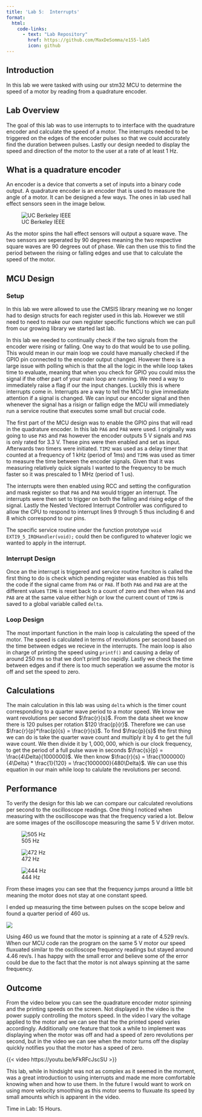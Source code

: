 ```yaml
---
title: 'Lab 5:  Interrupts'
format:
  html: 
    code-links:
      - text: "Lab Repository"
        href: https://github.com/MaxDeSomma/e155-lab5
        icon: github
---
```


## Introduction
In this lab we were tasked with using our stm32 MCU to determine the speed of a motor by reading from a quadrature encoder.

## Lab Overview
The goal of this lab was to use interrupts to to interface with the quadrature encoder and calculate the speed of a motor. The interrupts needed to be triggered on the edges of the encoder pulses so that we could accurately find the duration between pulses. Lastly our design needed to display the speed and direction of the motor to the user at a rate of at least 1 Hz.

## What is a quadrature encoder 
An encoder is a device that converts a set of inputs into a binary code output. A quadrature encoder is an encoder that is used to measure the angle of a motor. It can be designed a few ways. The ones in lab used hall effect sensors seen in the image below.

![UC Berkeley IEEE](images/quadrature_encoder.gif)

As the motor spins the hall effect sensors will output a square wave. The two sensors are seperated by 90 degrees meaning the two respective square waves are 90 degrees out of phase. We can then use this to find the period between the rising or falling edges and use that to calculate the speed of the motor.

## MCU Design
### Setup
In this lab we were allowed to use the CMSIS library meaning we no longer had to design structs for each register used in this lab. However we still need to need to make our own register specific functions which we can pull from our growing library we started last lab. 

In this lab we needed to continually check if the two signals from the encoder were rising or falling. One way to do that would be to use polling. This would mean in our main loop we could have manually checked if the GPIO pin connected to the encoder output changed. However there is a large issue with polling which is that the all the logic in the while loop takes time to evaluate, meaning that when you check for GPIO you could miss the signal if the other part of your main loop are running. We need a way to immediately raise a flag if our the input changes. Luckily this is where interrupts come in. Interrupts are a way to tell the MCU to give immediate attention if a signal is changed. We can input our encoder signal and then whenever the signal has a risign or fallign edge the MCU will immediately run a service routine that executes some small but crucial code.

The first part of the MCU design was to enable the GPIO pins that will read in the quadrature encoder. In this lab `PA6` and `PA8` were used. I originally was going to use `PA5` and `PA6` however the encoder outputs 5 V signals and `PA5` is only rated for 3.3 V. These pins were then enabled and set as input. Afterwards two timers were initiated. `TIM2` was used as a delay timer that counted at a frequency of 1 kHz (period of 1ms) and `TIM6` was used as timer to measure the time between the encoder signals. Given that it was measuring relatively quick signals I wanted to the frequency to be much faster so it was prescaled to 1 MHz (period of 1 us). 

The interrupts were then enabled using RCC and setting the configuration and mask register so that `PA6` and `PA8` would trigger an interrupt. The interrupts were then set to trigger on both the falling and rising edge of the signal. Lastly the Nested Vectored Interrupt Controller was configured to allow the CPU to respond to interrupt lines 9 through 5 thus including 6 and 8 which correspond to our pins. 


The specific service routine under the function prototype `void EXTI9_5_IRQHandler(void);` could then be configured to whatever logic we wanted to apply in the interrupt. 

### Interrupt Design
Once an the interrupt is triggered and service routine funciton is called the first thing to do is check which pending register was enabled as this tells the code if the signal came from `PA6` or `PA8`. If both `PA6` and `PA8` are at the different values `TIM6` is reset back to a count of zero and then when `PA6` and `PA8` are at the same value either high or low the current count of `TIM6` is saved to a global variable called `delta`. 

### Loop Design
The most important function in the main loop is calculating the speed of the motor. The speed is calculated in terms of revolutions per second based on the time between edges we recieve in the interrupts. The main loop is also in charge of printing the speed using `printf()` and causing a delay of around 250 ms so that we don't printf too rapidly. Lastly we check the time between edges and if there is too much seperation we assume the motor is off and set the speed to zero.

## Calculations
The main calculation in this lab was using `delta` which is the timer count corresponding to a quarter wave period to a motor speed. We know we want revolutions per second $\frac{r}{s}$. From the data sheet we know there is 120 pulses per rotation $120 \frac{p}{r}$. Therefore we can use $\frac{r}{p}*\frac{p}{s} = \frac{r}{s}$. To find $\frac{p}{s}$ the first thing we can do is take the quarter wave count and multiply it by $4$ to get the full wave count. We then divide it by $1,000,000$, which is our clock frequency, to get the period of a full pulse wave in seconds $\frac{s}{p} = \frac{4\Delta}{1000000}$. We then know $\frac{r}{s} = \frac{1000000}{4\Delta} * \frac{1}{120} =  \frac{1000000}{480\Delta}$. We can use this equation in our main while loop to calulate the revolutions per second. 

## Performance
To verify the design for this lab we can compare our calculated revolutions per second to the oscilloscope readings. One thing I noticed when measuring with the oscilloscope was that the frequency varied a lot. Below are some images of the oscilloscope measuring the same 5 V driven motor. 

![505 Hz](images/DS1Z_QuickPrint4.png)

![472 Hz](images/DS1Z_QuickPrint5.png)

![444 Hz](images/DS1Z_QuickPrint7.png)

From these images you can see that the frequency jumps around a little bit meaning the motor does not stay at one constant speed. 

I ended up measuring the time between pulses on the scope below and found a quarter period of 460 us. 

![](images/DS1Z_QuickPrint8.png)

Using 460 us we found that the motor is spinning at a rate of 4.529 rev/s. When our MCU code ran the program on the same 5 V motor our speed fluxuated similar to the oscilloscope frequency readings but stayed around 4.46 rev/s. I has happy with the small error and believe some of the error could be due to the fact that the motor is not always spinning at the same frequency. 

## Outcome
From the video below you can see the quadrature encoder motor spinning and the printing speeds on the screen. Not displayed in the video is the power supply controlling the motors speed. In the video I vary the voltage applied to the motor and we can see that the the printed speed varies accordingly. Additionally one feature that took a while to implement was displaying when the motor was off and had a speed of zero revolutions per second, but in the video we can see when the motor turns off the display quickly notifies you that the motor has a speed of zero. 

{{< video https://youtu.be/kFkRFcJscSU >}}

This lab, while in hindsight was not as complex as it seemed in the moment, was a great introduction to using interrupts and made me more comfortable knowing when and how to use them. In the future I would want to work on using more velocity smoothing as this motor seems to fluxuate its speed by small amounts which is apparent in the video.

Time in Lab: 15 Hours.

